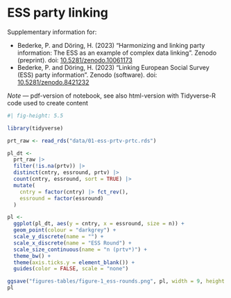 # ESS party linking {.unnumbered}

Supplementary information for:

- Bederke, P. and Döring, H. (2023) “Harmonizing and linking party information: The ESS as an example of complex data linking”. Zenodo (preprint). doi: [10.5281/zenodo.10061173](https://doi.org/10.5281/zenodo.10061173)
- Bederke, P. and Döring, H. (2023) “Linking European Social Survey (ESS) party information”. Zenodo (software). doi: [10.5281/zenodo.8421232](https://doi.org/10.5281/zenodo.8421232)

::: {.content-visible when-format="pdf"}
_Note_ — pdf-version of notebook, see also html-version with Tidyverse-R code used to create content
:::

```r
#| fig-height: 5.5

library(tidyverse)

prt_raw <- read_rds("data/01-ess-prtv-prtc.rds")

pl_dt <-
  prt_raw |>
  filter(!is.na(prtv)) |>
  distinct(cntry, essround, prtv) |>
  count(cntry, essround, sort = TRUE) |>
  mutate(
    cntry = factor(cntry) |> fct_rev(),
    essround = factor(essround)
  )

pl <-
  ggplot(pl_dt, aes(y = cntry, x = essround, size = n)) +
  geom_point(colour = "darkgrey") +
  scale_y_discrete(name = "") +
  scale_x_discrete(name = "ESS Round") +
  scale_size_continuous(name = "n (prtv*)") +
  theme_bw() +
  theme(axis.ticks.y = element_blank()) +
  guides(color = FALSE, scale = "none")

ggsave("figures-tables/figure-1_ess-rounds.png", pl, width = 9, height = 6, dpi = 300)
pl
```
